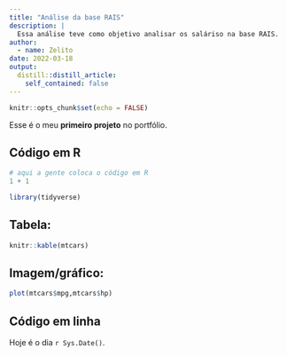 ```yaml
---
title: "Análise da base RAIS"
description: |
  Essa análise teve como objetivo analisar os saláriso na base RAIS.
author:
  - name: Zelito
date: 2022-03-18
output:
  distill::distill_article:
    self_contained: false
---
```


```r
knitr::opts_chunk$set(echo = FALSE)
```

Esse é o meu **primeiro projeto** no portfólio.

## Código em R

```r
# aqui a gente coloca o código em R
1 + 1

```
```r
library(tidyverse)
```

## Tabela:
```r
knitr::kable(mtcars)
```
## Imagem/gráfico:
```r
plot(mtcars$mpg,mtcars$hp)
```

## Código em linha
Hoje é o dia `r Sys.Date()`.
